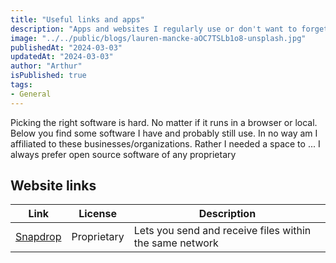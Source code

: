 ```yaml
---
title: "Useful links and apps"
description: "Apps and websites I regularly use or don't want to forget about."
image: "../../public/blogs/lauren-mancke-aOC7TSLb1o8-unsplash.jpg"
publishedAt: "2024-03-03"
updatedAt: "2024-03-03"
author: "Arthur"
isPublished: true
tags:
- General
---
```



Picking the right software is hard. No matter if it runs in a browser or local.
Below you find some software I have and probably still use. 
In no way am I affiliated to these businesses/organizations.
Rather I needed a space to ... 
I always prefer open source software of any proprietary 

## Website links


| Link                    | License | Description  | 
| ----------------------- | ---------- | ------------ |
| [Snapdrop](https://snapdrop.net/) | Proprietary | Lets you send and receive files within the same network  |


